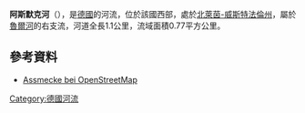 {{Onesource|time=2020-07-09T02:43:25+00:00}}
{{Coord|51.3179861|N|8.4984833|E|display=title}}

'''阿斯默克河'''（{{lang-de|Assmecke}}），是[[德國|德國]]的河流，位於該國西部，處於[[北萊茵-威斯特法倫州|北萊茵-威斯特法倫州]]，屬於[[魯爾河|魯爾河]]的右支流，河道全長1.1公里，流域面積0.77平方公里。

==參考資料==
* [http://www.openstreetmap.org/?relation=2725961 Assmecke bei OpenStreetMap]

{{Germany-geo-stub}}
[[Category:德國河流|Category:德國河流]]